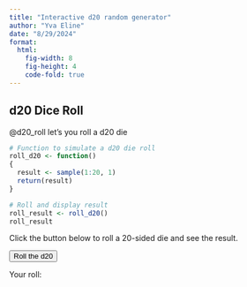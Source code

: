 ```yaml
---
title: "Interactive d20 random generator"
author: "Yva Eline"
date: "8/29/2024"
format: 
  html:
    fig-width: 8
    fig-height: 4
    code-fold: true
---
```


## d20 Dice Roll

@d20_roll let's you roll a d20 die

```r
# Function to simulate a d20 die roll
roll_d20 <- function()
{
  result <- sample(1:20, 1)
  return(result)
}
```

```r
# Roll and display result
roll_result <- roll_d20()
roll_result
```


Click the button below to roll a 20-sided die and see the result.

<!-- This is just regular HTML and JavaScript embedded in the document -->

<button id="rollButton">Roll the d20</button>
<p>Your roll: <span id="rollResult"></span></p>

<script>
// JavaScript function to simulate a d20 die roll
document.getElementById("rollButton").onclick = function() {
  // Generate a random number between 1 and 20
  var roll = Math.floor(Math.random() * 20) + 1;
  // Display the result in the rollResult span
  document.getElementById("rollResult").textContent = roll;
};
</script>




